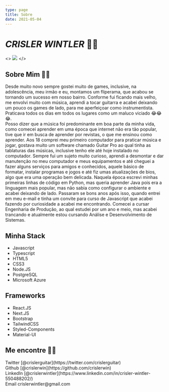 ```yaml
---
type: page
title: Sobre
date: 2021-05-04
---
```



# _CRISLER WINTLER_ 👨‍💻

<>
  <Image
    src="/images/my.jpg"
    width={200}
    height={200}
    priority
    className="next-image"
  />
</>

## Sobre Mim 🐱‍👓

Desde muito novo sempre gostei muito de games, inclusive, na adolescência,
meu irmão e eu, montamos um fliperama, que acabou se tornando um sucesso em nosso bairro.
Conforme fui ficando mais velho, me envolvi muito com música, aprendi a tocar guitarra
e acabei deixando um pouco os games de lado, para me aperfeiçoar como instrumentista.
Praticava todos os dias em todos os lugares como um maluco viciado 😂😂😂.  
Posso dizer que a música foi predominante em boa parte da minha vida, como comecei aprender em uma época
que internet não era tão popular, tive que ir em busca de aprender por revistas, o que me ensinou como aprender.
Aos 18 comprei meu primeiro computador para praticar música e jogar, gostava muito um
software chamado Guitar Pro ao qual tinha as tablaturas das músicas, inclusive tenho ele até hoje instalado no
computador.
Sempre fui um sujeto muito curioso, aprendi a desmontar e dar manutenção no meu computador e meus equipamentos e até
cheguei a fazer alguns serviços para amigos e conhecidos, aquele básico de formatar, instalar programas e jogos e até
fiz umas atualizações de bios, algo que era uma operação bem delicada. Naquela época escrevi minhas primeiras linhas de código
em Python, mas queria aprender Java pois era a linguagem mais popular, mas não sabia como configurar o ambiente e acabei deixando de lado.
Passaram se bons anos após isso, quando entrei em meu e-mail e tinha um convite para curso de Javascript
que acabei fazendo por curiosidade a acabei me encontrando. Comecei a cursar Engenharia de Produção, ao qual estudei por um ano e meio,
mas acabei trancando e atualmente estou cursando Análise e Desenvolvimento de Sistemas.

## Minha Stack

- Javascript
- Typescript
- HTML5
- CSS3
- Node.JS
- PostgreSQL
- Microsoft Azure

## Frameworks

- React.JS
- Next.JS
- Bootstrap
- TailwindCSS
- Styled-Components
- Material-UI

## Me encontre 🐱‍💻

<div>
  Twitter [@crislerguitar](https://twitter.com/crislerguitar)
  <br />
  Github [@crislerwin](https://github.com/crislerwin)
  <br />
  LinkedIn
  [@crislerwintler](https://www.linkedin.com/in/crisler-wintler-550488202/)
  <br />
  Email crislerwintler@gmail.com
</div>
